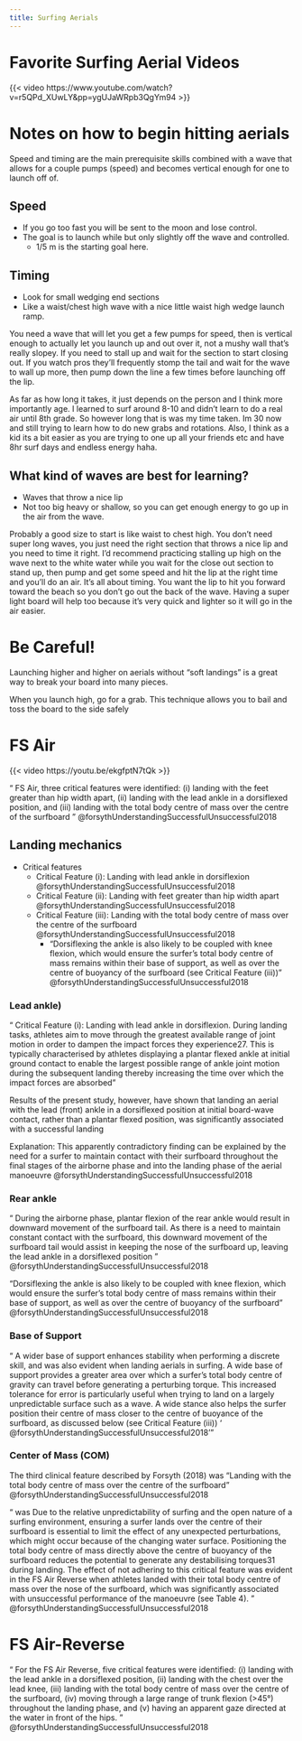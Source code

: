 ```yaml
---
title: Surfing Aerials
---
```



# Favorite Surfing Aerial Videos

{{< video https://www.youtube.com/watch?v=r5QPd_XUwLY&pp=ygUJaWRpb3QgYm94 >}}


# Notes on how to begin hitting aerials

Speed and timing are the main prerequisite skills combined with a wave that allows for a couple pumps (speed) and becomes vertical enough for one to launch off of.

## Speed
- If you go too fast you will be sent to the moon and lose control.
- The goal is to launch while but only slightly off the wave and controlled.
    - 1/5 m is the starting goal here.

## Timing

- Look for small wedging end sections
- Like a waist/chest high wave with a nice little waist high wedge launch ramp. 

You need a wave that will let you get a few pumps for speed, then is vertical enough to actually let you launch up and out over it, not a mushy wall that's really slopey. If you need to stall up and wait for the section to start closing out. If you watch pros they'll frequently stomp the tail and wait for the wave to wall up more, then pump down the line a few times before launching off the lip.

As far as how long it takes, it just depends on the person and I think more importantly age. I learned to surf around 8-10 and didn’t learn to do a real air until 8th grade. So however long that is was my time taken. Im 30 now and still trying to learn how to do new grabs and rotations. Also, I think as a kid its a bit easier as you are trying to one up all your friends etc and have 8hr surf days and endless energy haha.

## What kind of waves are best for learning?


- Waves that throw a nice lip
- Not too big heavy or shallow, so you can get enough energy to go up in the air from the wave. 

Probably a good size to start is like waist to chest high. You don't need super long waves, you just need the right section that throws a nice lip and you need to time it right. I'd recommend practicing stalling up high on the wave next to the white water while you wait for the close out section to stand up, then pump and get some speed and hit the lip at the right time and you'll do an air. It's all about timing. You want the lip to hit you forward toward the beach so you don't go out the back of the wave. Having a super light board will help too because it's very quick and lighter so it will go in the air easier.

# Be Careful!
Launching higher and higher on aerials without "soft landings" is a great way to break your board into many pieces.

When you launch high, go for a grab. This technique allows you to bail and toss the board to the side safely


# FS Air

{{< video https://youtu.be/ekgfptN7tQk >}}

<q>
FS Air, three critical features were identified: (i) landing with the feet greater than hip width apart, (ii) landing with the lead ankle in a dorsiflexed position, and (iii) landing with the total body centre of mass over the centre of the surfboard 
</q>
@forsythUnderstandingSuccessfulUnsuccessful2018



## Landing mechanics

- Critical features
    - Critical Feature (i): Landing with lead ankle in dorsiflexion @forsythUnderstandingSuccessfulUnsuccessful2018
    - Critical Feature (ii): Landing with feet greater than hip width apart @forsythUnderstandingSuccessfulUnsuccessful2018
    - Critical Feature (iii): Landing with the total body centre of mass over the centre of the surfboard @forsythUnderstandingSuccessfulUnsuccessful2018
        - "Dorsiflexing the ankle is also likely to be coupled with knee flexion, which would ensure the surfer’s total body centre of mass remains within their base of support, as well as over the centre of buoyancy of the surfboard (see Critical Feature (iii))" @forsythUnderstandingSuccessfulUnsuccessful2018



### Lead ankle)
<q>
Critical Feature (i): Landing with lead ankle in dorsiflexion. During landing tasks, athletes aim to move through the greatest available range of joint motion in order to dampen the impact forces they experience27. This is typically characterised by athletes displaying a plantar flexed ankle at initial ground contact to enable the largest possible range of ankle joint motion during the subsequent landing thereby increasing the time over which the impact forces are absorbed

Results of the present study, however, have shown that landing an aerial with the lead (front) ankle in a dorsiflexed position at initial board-wave contact, rather than a plantar flexed position, was significantly associated with a successful landing

Explanation: This apparently contradictory finding can be explained by the need for a surfer to maintain contact with their surfboard throughout the final stages of the airborne phase and into the landing phase of the aerial manoeuvre
</q> @forsythUnderstandingSuccessfulUnsuccessful2018

### Rear ankle
<q> During the airborne phase, plantar flexion of the rear ankle would result in downward movement of the surfboard tail. As there is a need to maintain constant contact with the surfboard, this downward movement of the surfboard tail would assist in keeping the nose of the surfboard up, leaving the lead ankle in a dorsiflexed position </q> @forsythUnderstandingSuccessfulUnsuccessful2018

:::{.callout-note title="Rear ankle coupled movements"}
"Dorsiflexing the ankle is also likely to be coupled with knee flexion, which would ensure the surfer’s total body centre of mass remains within their base of support, as well as over the centre of buoyancy of the surfboard" @forsythUnderstandingSuccessfulUnsuccessful2018
:::

### Base of Support

<q>
A wider base of support enhances stability when performing a discrete skill, and was also evident when landing aerials in surfing. 
A wide base of support provides a greater area over which a surfer’s total body centre of gravity can travel before generating a perturbing torque.
This increased tolerance for error is particularly useful when trying to land on a largely unpredictable surface such as a wave.
A wide stance also helps the surfer position their centre of mass closer to the centre of buoyance of the surfboard, as discussed below (see Critical Feature (iii))
<q> @forsythUnderstandingSuccessfulUnsuccessful2018 


### Center of Mass (COM)

The third clinical feature described by Forsyth (2018) was "Landing with the total body centre of mass over the centre of the surfboard" @forsythUnderstandingSuccessfulUnsuccessful2018

<q>
was Due to the relative unpredictability of surfing and the open nature of a surfing environment, ensuring a surfer lands over the centre of their surfboard is essential to limit the effect of any unexpected perturbations, which might occur because of the changing water surface. Positioning the total body centre of mass directly above the centre of buoyancy of the surfboard reduces the potential to generate any destabilising torques31 during landing. The effect of not adhering to this critical feature was evident in the FS Air Reverse when athletes landed with their total body centre of mass over the nose of the surfboard, which was significantly associated with unsuccessful performance of the manoeuvre (see Table 4).
</q> @forsythUnderstandingSuccessfulUnsuccessful2018 


# FS Air-Reverse


<q>
For the FS Air Reverse, five critical features were identified: (i) landing with the lead ankle in a dorsiflexed position, (ii) landing with the chest over the lead knee, (iii) landing with the total body centre of mass over the centre of the surfboard, (iv) moving through a large range of trunk flexion (>45°) throughout the landing phase, and (v) having an apparent gaze directed at the water in front of the hips.
</q> @forsythUnderstandingSuccessfulUnsuccessful2018



